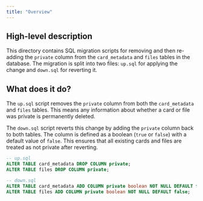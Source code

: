 ```yaml
---
title: "Overview"
---
```


## High-level description
This directory contains SQL migration scripts for removing and then re-adding the `private` column from the `card_metadata` and `files` tables in the database. The migration is split into two files: `up.sql` for applying the change and `down.sql` for reverting it.

## What does it do?
The `up.sql` script removes the `private` column from both the `card_metadata` and `files` tables. This means any information about whether a card or file was private is permanently deleted.

The `down.sql` script reverts this change by adding the `private` column back to both tables. The column is defined as a boolean (`true` or `false`) with a default value of `false`. This ensures that all existing cards and files are treated as not private after reverting.

```sql
-- up.sql
ALTER TABLE card_metadata DROP COLUMN private;
ALTER TABLE files DROP COLUMN private;

-- down.sql
ALTER TABLE card_metadata ADD COLUMN private boolean NOT NULL DEFAULT false;
ALTER TABLE files ADD COLUMN private boolean NOT NULL DEFAULT false;
``` 

